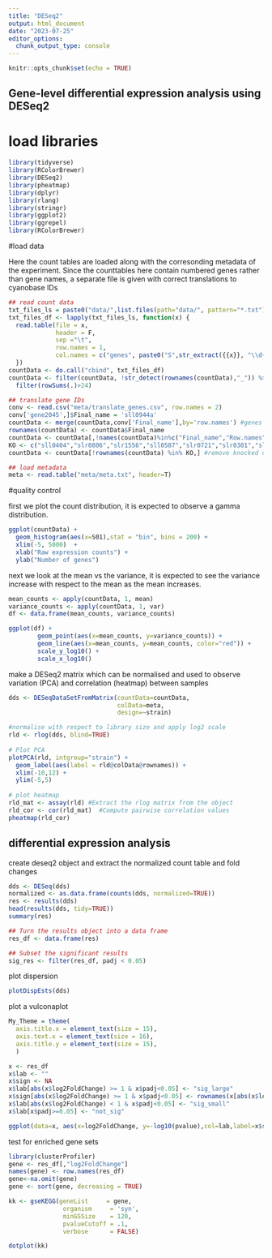 ---
title: "DESeq2"
output: html_document
date: "2023-07-25"
editor_options: 
  chunk_output_type: console
---

```{r setup, include=FALSE}
knitr::opts_chunk$set(echo = TRUE)
```

## Gene-level differential expression analysis using DESeq2

# load libraries
```{r}
library(tidyverse)
library(RColorBrewer)
library(DESeq2)
library(pheatmap)
library(dplyr)
library(rlang)
library(stringr)
library(ggplot2)
library(ggrepel)
library(RColorBrewer)
```

#load data

Here the count tables are loaded along with the corresonding metadata of the experiment. Since the counttables here contain numbered genes rather than gene names, a separate file is given with correct translations to cyanobase IDs

```{r}
## read count data
txt_files_ls = paste0("data/",list.files(path="data/", pattern="*.txt"))
txt_files_df <- lapply(txt_files_ls, function(x) {
  read.table(file = x, 
             header = F, 
             sep ="\t",
             row.names = 1, 
             col.names = c("genes", paste0("S",str_extract({{x}}, "\\d+"))))
  })
countData <- do.call("cbind", txt_files_df)
countData <- filter(countData, !str_detect(rownames(countData),"_")) %>% 
  filter(rowSums(.)>24)

## translate gene IDs
conv <- read.csv("meta/translate_genes.csv", row.names = 2)
conv['gene2045',]$Final_name = 'sll0944a'
countData <- merge(countData,conv['Final_name'],by='row.names') #genes decrease due to some gene numbers being rRNA having no biocyc ID
rownames(countData) <- countData$Final_name
countData <- countData[,!names(countData)%in%c("Final_name","Row.names")]
KO <- c("sll0404","slr0806","slr1556","sll0587","slr0721","slr0301","sll0107")
countData <- countData[!rownames(countData) %in% KO,] #remove knocked out genes

## load metadata
meta <- read.table("meta/meta.txt", header=T)

```


#quality control

first we plot the count distribution, it is expected to observe a gamma distribution.

```{r}
ggplot(countData) +
  geom_histogram(aes(x=S01),stat = "bin", bins = 200) +
  xlim(-5, 5000)  +
  xlab("Raw expression counts") +
  ylab("Number of genes")
```

next we look at the mean vs the variance, it is expected to see the variance increase with respect to the mean as the mean increases.

```{r}
mean_counts <- apply(countData, 1, mean)
variance_counts <- apply(countData, 1, var)
df <- data.frame(mean_counts, variance_counts)

ggplot(df) +
        geom_point(aes(x=mean_counts, y=variance_counts)) + 
        geom_line(aes(x=mean_counts, y=mean_counts, color="red")) +
        scale_y_log10() +
        scale_x_log10()
```

make a DESeq2 matrix which can be normalised and used to observe variation (PCA) and correlation (heatmap) between samples 

```{r}
dds <- DESeqDataSetFromMatrix(countData=countData, 
                              colData=meta, 
                              design=~strain)
```

```{r}
#normalise with respect to library size and apply log2 scale
rld <- rlog(dds, blind=TRUE) 
	
# Plot PCA 
plotPCA(rld, intgroup="strain") + 
  geom_label(aes(label = rld@colData@rownames)) + 
  xlim(-10,12) +
  ylim(-5,5)
 
# plot heatmap
rld_mat <- assay(rld) #Extract the rlog matrix from the object
rld_cor <- cor(rld_mat)  #Compute pairwise correlation values
pheatmap(rld_cor)

```

## differential expression analysis

create deseq2 object and extract the normalized count table and fold changes
```{r}
dds <- DESeq(dds)
normalized <- as.data.frame(counts(dds, normalized=TRUE))
res <- results(dds)
head(results(dds, tidy=TRUE))
summary(res)

## Turn the results object into a data frame
res_df <- data.frame(res)

## Subset the significant results
sig_res <- filter(res_df, padj < 0.05)

```

plot dispersion
```{r}
plotDispEsts(dds)
```

plot a vulconaplot

```{r}
My_Theme = theme(
  axis.title.x = element_text(size = 15),
  axis.text.x = element_text(size = 16),
  axis.title.y = element_text(size = 15),
  )

x <- res_df
x$lab <- ""
x$sign <- NA
x$lab[abs(x$log2FoldChange) >= 1 & x$padj<0.05] <- "sig_large"
x$sign[abs(x$log2FoldChange) >= 1 & x$padj<0.05] <- rownames(x[abs(x$log2FoldChange) >= 2 & x$padj<0.05,])
x$lab[abs(x$log2FoldChange) < 1 & x$padj<0.05] <- "sig_small"
x$lab[x$padj>=0.05] <- "not_sig"

ggplot(data=x, aes(x=log2FoldChange, y=-log10(pvalue),col=lab,label=x$sign)) + geom_point() + scale_color_manual(values=c("black","red","blue")) + My_Theme
```


test for enriched gene sets
```{r}
library(clusterProfiler)
gene <- res_df[,"log2FoldChange"]
names(gene) <- row.names(res_df)
gene<-na.omit(gene)
gene <- sort(gene, decreasing = TRUE)

kk <- gseKEGG(geneList     = gene,
               organism     = 'syn',
               minGSSize    = 120,
               pvalueCutoff = .1,
               verbose      = FALSE)

dotplot(kk)

```



